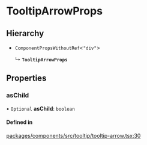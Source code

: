 # TooltipArrowProps

## Hierarchy

- `ComponentPropsWithoutRef`\<`"div"`\>

  ↳ **`TooltipArrowProps`**

## Properties

### asChild

• `Optional` **asChild**: `boolean`

#### Defined in

[packages/components/src/tooltip/tooltip-arrow.tsx:30](https://github.com/vtex/shoreline/blob/7e966c5a4/packages/components/src/tooltip/tooltip-arrow.tsx#L30)
